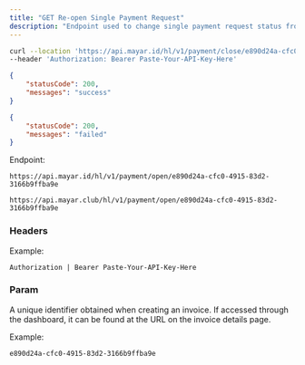 ```yaml
---
title: "GET Re-open Single Payment Request"
description: "Endpoint used to change single payment request status from closed to open"
---
```


<RequestExample>

```bash Request Example
curl --location 'https://api.mayar.id/hl/v1/payment/close/e890d24a-cfc0-4915-83d2-3166b9ffba9e' \
--header 'Authorization: Bearer Paste-Your-API-Key-Here'
```

</RequestExample>

<ResponseExample>

```json Response example if success
{
    "statusCode": 200,
    "messages": "success"
}
```


```json Response example if failed
{
    "statusCode": 200,
    "messages": "failed"
}
```

</ResponseExample>

Endpoint:

<CodeGroup>

```Production Production
https://api.mayar.id/hl/v1/payment/open/e890d24a-cfc0-4915-83d2-3166b9ffba9e
```


```Sandbox Sandbox
https://api.mayar.club/hl/v1/payment/open/e890d24a-cfc0-4915-83d2-3166b9ffba9e
```

</CodeGroup>

### Headers

<ResponseField name="Authorization" type="string" required>
  Example:

  `Authorization | Bearer Paste-Your-API-Key-Here`
</ResponseField>

### Param

<ParamField path="id<product>" type="string" required="false">
  A unique identifier obtained when creating an invoice. If accessed through the dashboard, it can be found at the URL on the invoice details page.

  Example:

  `e890d24a-cfc0-4915-83d2-3166b9ffba9e`
</ParamField>